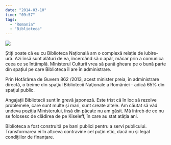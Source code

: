 ```yaml
---
date: "2014-03-10"
time: "09:57"
tags:
  - "Romania"
  - "Biblioteca"
---
```


![](media/79149409986.jpg)

::: caption
Știți poate că eu cu Biblioteca Națională am o complexă relație de iubire-ură. Azi însă sunt alături de ea, încercând să o apăr, măcar prin a comunica ceea ce se întâmplă. Ministerul Culturii vrea să pună gheara pe o bună parte din spațiul pe care Biblioteca îl are în administrare.

Prin Hotărârea de Guvern 862 /2013, acest minister preia, în administrare directă, o treime din spaţiul Bibliotecii Naţionale a României - adică 65% din spaţiul public.

Angajații Bibliotecii sunt în grevă japoneză. Este trist că în loc să rezolve problemele, care sunt multe și mari, sunt create altele. Am căutat să văd undeva poziția Ministerului, însă din păcate nu am găsit. Mă întreb de ce nu se folosesc de clădirea de pe Kiseleff, în care au stat atâția ani.

Biblioteca a fost construită pe bani publici pentru a servi publicului. Transformarea ei în altceva contravine cel puțin etic, dacă nu și legal condițiilor de finanțare.
:::